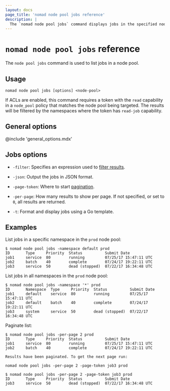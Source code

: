 ```yaml
---
layout: docs
page_title: 'nomad node pool jobs reference'
description: |
  The `nomad node pool jobs` command displays jobs in the specified node pool.
---
```


# `nomad node pool jobs` reference

The `node pool jobs` command is used to list jobs in a node pool.

## Usage

```plaintext
nomad node pool jobs [options] <node-pool>
```

If ACLs are enabled, this command requires a token with the `read` capability in
a `node_pool` policy that matches the node pool being targeted. The results will
be filtered by the namespaces where the token has `read-job` capability.

## General options

@include 'general_options.mdx'

## Jobs options

- `-filter`: Specifies an expression used to [filter results][api_filtering].

- `-json`: Output the jobs in JSON format.

- `-page-token`: Where to start [pagination][api_pagination].

- `-per-page`: How many results to show per page. If not specified, or set to
  `0`, all results are returned.

- `-t`: Format and display jobs using a Go template.

## Examples

List jobs in a specific namespace in the `prod` node pool:

```shell-session
$ nomad node pool jobs -namespace default prod
ID       Type     Priority  Status          Submit Date
job1     service  80        running         07/25/17 15:47:11 UTC
job2     batch    40        complete        07/24/17 19:22:11 UTC
job3     service  50        dead (stopped)  07/22/17 16:34:48 UTC
```

List jobs in all namespaces in the `prod` node pool:

```shell-session
$ nomad node pool jobs -namespace '*' prod
ID       Namespace  Type     Priority  Status          Submit Date
job1     default    service  80        running         07/25/17 15:47:11 UTC
job2     default    batch    40        complete        07/24/17 19:22:11 UTC
job3     system     service  50        dead (stopped)  07/22/17 16:34:48 UTC
```

Paginate list:

```shell-session
$ nomad node pool jobs -per-page 2 prod
ID       Type     Priority  Status          Submit Date
job1     service  80        running         07/25/17 15:47:11 UTC
job2     batch    40        complete        07/24/17 19:22:11 UTC

Results have been paginated. To get the next page run:

nomad node pool jobs -per-page 2 -page-token job3 prod

$ nomad node pool jobs -per-page 2 -page-token job3 prod
ID       Type     Priority  Status          Submit Date
job3     service  50        dead (stopped)  07/22/17 16:34:48 UTC
```

[api_filtering]: /nomad/api-docs#filtering
[api_pagination]: /nomad/api-docs#pagination
